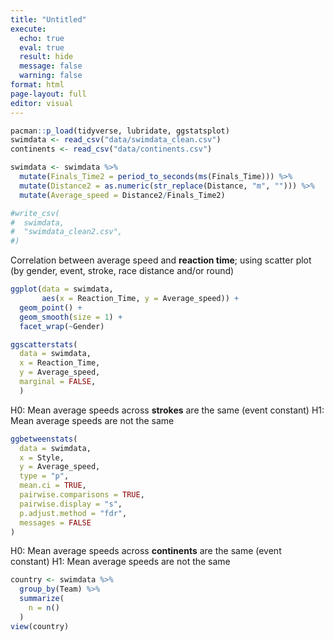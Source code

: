 ```yaml
---
title: "Untitled"
execute: 
  echo: true
  eval: true
  result: hide
  message: false
  warning: false
format: html
page-layout: full
editor: visual
---
```


```r
pacman::p_load(tidyverse, lubridate, ggstatsplot)
swimdata <- read_csv("data/swimdata_clean.csv")
continents <- read_csv("data/continents.csv")
```

```r
swimdata <- swimdata %>%
  mutate(Finals_Time2 = period_to_seconds(ms(Finals_Time))) %>%
  mutate(Distance2 = as.numeric(str_replace(Distance, "m", ""))) %>%
  mutate(Average_speed = Distance2/Finals_Time2)

#write_csv(
#  swimdata,
#  "swimdata_clean2.csv",
#)
```

Correlation between average speed and **reaction time**; using scatter plot (by gender, event, stroke, race distance and/or round) 

```r
ggplot(data = swimdata,
       aes(x = Reaction_Time, y = Average_speed)) +
  geom_point() +
  geom_smooth(size = 1) +
  facet_wrap(~Gender)
```

```r
ggscatterstats(
  data = swimdata,
  x = Reaction_Time,
  y = Average_speed,
  marginal = FALSE,
  )
```

H0: Mean average speeds across **strokes** are the same (event constant) H1: Mean average speeds are not the same 

```r
ggbetweenstats(
  data = swimdata,
  x = Style, 
  y = Average_speed,
  type = "p",
  mean.ci = TRUE, 
  pairwise.comparisons = TRUE, 
  pairwise.display = "s",
  p.adjust.method = "fdr",
  messages = FALSE
)
```

H0: Mean average speeds across **continents** are the same (event constant) H1: Mean average speeds are not the same 

```r
country <- swimdata %>%
  group_by(Team) %>%
  summarize(
    n = n()
  )
view(country)
```
